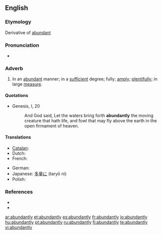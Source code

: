==English==

===Etymology===
Derivative of [[abundant]]

===Pronunciation===
* {{audio|en-us-abundantly.ogg|Audio (US)}}

===Adverb===
{{en-adv}}

# In an [[abundant]] manner; in a [[sufficient]] degree; fully; [[amply]]; [[plentifully]]; in large [[measure]].

====Quotations====
* {{RQ:AV}} Genesis, I, 20
*: And God said, Let the waters bring forth '''abundantly''' the moving creature that hath life, and fowl that may fly above the earth in the open firmament of heaven.

====Translations====
{{trans-top|in an abundant manner}}
* [[Catalan]]: {{t|ca|abundantment}}
* Dutch: {{t+|nl|overvloedig}}
* French: {{t+|fr|abondamment}}
{{trans-mid}}
* German: {{t+|de|reichlich}}
* Japanese: [[多量に]] (taryō ni)
* Polish: {{t-|pl|obficie}}
{{trans-bottom}}

===References===
* {{R:Century 1911}}
* {{R:Webster 1913}}

[[ar:abundantly]]
[[et:abundantly]]
[[es:abundantly]]
[[fr:abundantly]]
[[io:abundantly]]
[[hu:abundantly]]
[[pt:abundantly]]
[[ru:abundantly]]
[[fi:abundantly]]
[[te:abundantly]]
[[vi:abundantly]]